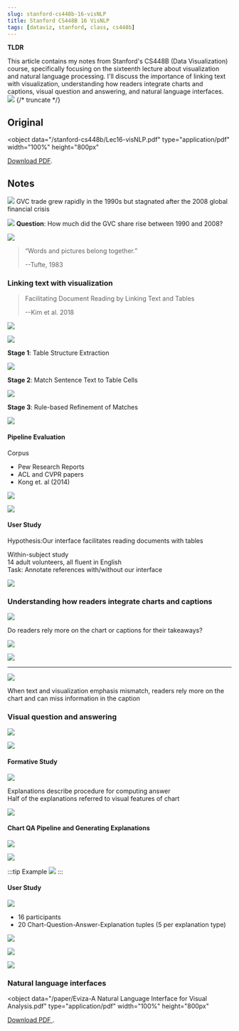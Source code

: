 ```yaml
---
slug: stanford-cs448b-16-visNLP
title: Stanford CS448B 16 VisNLP
tags: [dataviz, stanford, class, cs448b]
---
```



**TLDR**

This article contains my notes from Stanford's CS448B (Data Visualization) course, specifically focusing on the sixteenth lecture about visualization and natural language processing. I'll discuss the importance of linking text with visualization, understanding how readers integrate charts and captions, visual question and answering, and natural language interfaces.
![](https://kitee-1301346990.cos.ap-nanjing.myqcloud.com/Obsidian/202410141420316.png?imageSlim)
{/* truncate */}

## Original

<object
  data="/stanford-cs448b/Lec16-visNLP.pdf"
  type="application/pdf"
  width="100%"
  height="800px"
>
  <a href="/stanford-cs448b/Lec16-visNLP.pdf">Download PDF</a>.
</object>

## Notes

![](https://kitee-1301346990.cos.ap-nanjing.myqcloud.com/Obsidian/202410141417913.png?imageSlim)
GVC trade grew rapidly in the 1990s but stagnated after the 2008 global financial crisis

![](https://kitee-1301346990.cos.ap-nanjing.myqcloud.com/Obsidian/202410141418912.png?imageSlim)
**Question**: How much did the GVC share rise between 1990 and 2008?

![](https://kitee-1301346990.cos.ap-nanjing.myqcloud.com/Obsidian/202410141420316.png?imageSlim)

> “Words and pictures belong together.”
>
> <p style={{ textAlign: 'right' }}>--Tufte, 1983</p>

### Linking text with visualization

> Facilitating Document Reading by Linking Text and Tables
>
> <p style={{ textAlign: 'right' }}>--Kim et al. 2018</p>

![](https://kitee-1301346990.cos.ap-nanjing.myqcloud.com/Obsidian/202410141426929.png?imageSlim)

![](https://kitee-1301346990.cos.ap-nanjing.myqcloud.com/Obsidian/202410141426656.png?imageSlim)

**Stage 1**: Table Structure Extraction

![](https://kitee-1301346990.cos.ap-nanjing.myqcloud.com/Obsidian/202410141427300.png?imageSlim)

**Stage 2**: Match Sentence Text to Table Cells

![](https://kitee-1301346990.cos.ap-nanjing.myqcloud.com/Obsidian/202410141428801.png?imageSlim)

**Stage 3**: Rule-based Refinement of Matches

![](https://kitee-1301346990.cos.ap-nanjing.myqcloud.com/Obsidian/202410141428878.png?imageSlim)

#### Pipeline Evaluation

Corpus

- Pew Research Reports
- ACL and CVPR papers
- Kong et. al (2014)

![](https://kitee-1301346990.cos.ap-nanjing.myqcloud.com/Obsidian/202410141437563.png?imageSlim)

![](https://kitee-1301346990.cos.ap-nanjing.myqcloud.com/Obsidian/202410141438667.png?imageSlim)

#### User Study

Hypothesis:Our interface facilitates reading documents with tables

Within-subject study  
14 adult volunteers, all fluent in English  
Task: Annotate references with/without our interface

![](https://kitee-1301346990.cos.ap-nanjing.myqcloud.com/Obsidian/202410141440902.png?imageSlim)

### Understanding how readers integrate charts and captions

![](https://kitee-1301346990.cos.ap-nanjing.myqcloud.com/Obsidian/202410141441841.png?imageSlim)

Do readers rely more on the chart or captions for their takeaways?

![](https://kitee-1301346990.cos.ap-nanjing.myqcloud.com/Obsidian/202410141441361.png?imageSlim)

![](https://kitee-1301346990.cos.ap-nanjing.myqcloud.com/Obsidian/202410141442198.png?imageSlim)

<hr />

![](https://kitee-1301346990.cos.ap-nanjing.myqcloud.com/Obsidian/202410141445072.png?imageSlim)

When text and visualization emphasis mismatch, readers rely more on the chart and can miss information in the caption

### Visual question and answering

![](https://kitee-1301346990.cos.ap-nanjing.myqcloud.com/Obsidian/202410141445799.png?imageSlim)

![](https://kitee-1301346990.cos.ap-nanjing.myqcloud.com/Obsidian/202410141446223.png?imageSlim)

#### Formative Study

![](https://kitee-1301346990.cos.ap-nanjing.myqcloud.com/Obsidian/202410141447371.png?imageSlim)

Explanations describe procedure for computing answer  
Half of the explanations referred to visual features of chart

![](https://kitee-1301346990.cos.ap-nanjing.myqcloud.com/Obsidian/202410141448796.png?imageSlim)

#### Chart QA Pipeline and Generating Explanations

![](https://kitee-1301346990.cos.ap-nanjing.myqcloud.com/Obsidian/202410141449760.png?imageSlim)

![](https://kitee-1301346990.cos.ap-nanjing.myqcloud.com/Obsidian/202410141449544.png?imageSlim)

:::tip Example
![](https://kitee-1301346990.cos.ap-nanjing.myqcloud.com/Obsidian/202410141450548.png?imageSlim)
:::

#### User Study

![](https://kitee-1301346990.cos.ap-nanjing.myqcloud.com/Obsidian/202410141451193.png?imageSlim)

- 16 participants
- 20 Chart-Question-Answer-Explanation tuples (5 per explanation type)

![](https://kitee-1301346990.cos.ap-nanjing.myqcloud.com/Obsidian/202410141452560.png?imageSlim)

![](https://kitee-1301346990.cos.ap-nanjing.myqcloud.com/Obsidian/202410141452548.png?imageSlim)

![](https://kitee-1301346990.cos.ap-nanjing.myqcloud.com/Obsidian/202410141453991.png?imageSlim)

### Natural language interfaces

<object
  data="/paper/Eviza-A Natural Language Interface for Visual Analysis.pdf"
  type="application/pdf"
  width="100%"
  height="800px"
>
  <a href="/paper/Eviza-A Natural Language Interface for Visual Analysis.pdf">
    Download PDF
  </a>
  .
</object>
